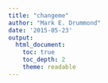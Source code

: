 ```yaml
---
title: "changeme"
author: "Mark E. Drummond"
date: '2015-05-23'
output: 
  html_document:
    toc: true
    toc_depth: 2
    theme: readable
---
```

